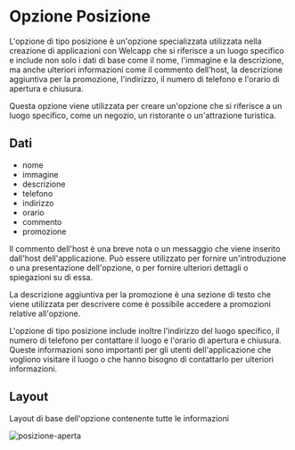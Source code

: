 
# Opzione Posizione

L'opzione di tipo posizione è un'opzione specializzata utilizzata nella creazione di applicazioni con Welcapp che si riferisce a un luogo specifico e include non solo i dati di base come il nome, l'immagine e la descrizione, ma anche ulteriori informazioni come il commento dell'host, la descrizione aggiuntiva per la promozione, l'indirizzo, il numero di telefono e l'orario di apertura e chiusura.

Questa opzione viene utilizzata per creare un'opzione che si riferisce a un luogo specifico, come un negozio, un ristorante o un'attrazione turistica.

## Dati

- nome
- immagine
- descrizione
- telefono
- indirizzo
- orario
- commento
- promozione

Il commento dell'host è una breve nota o un messaggio che viene inserito dall'host dell'applicazione. Può essere utilizzato per fornire un'introduzione o una presentazione dell'opzione, o per fornire ulteriori dettagli o spiegazioni su di essa.

La descrizione aggiuntiva per la promozione è una sezione di testo che viene utilizzata per descrivere come è possibile accedere a promozioni relative all'opzione.

L'opzione di tipo posizione include inoltre l'indirizzo del luogo specifico, il numero di telefono per contattare il luogo e l'orario di apertura e chiusura. Queste informazioni sono importanti per gli utenti dell'applicazione che vogliono visitare il luogo o che hanno bisogno di contattarlo per ulteriori informazioni.

## Layout

Layout di base dell'opzione contenente tutte le informazioni

<Image
  src="/images/opzioni/posizione-aperta.png"
  alt="posizione-aperta"
  width={350}
  height={400}
/>
